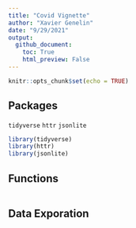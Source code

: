 ```yaml
---
title: "Covid Vignette"
author: "Xavier Genelin"
date: "9/29/2021"
output: 
  github_document:
    toc: True
    html_preview: False
---
```


```r
knitr::opts_chunk$set(echo = TRUE)
```

## Packages

`tidyverse`
`httr`
`jsonlite`

```r
library(tidyverse)
library(httr)
library(jsonlite)
```

## Functions



```r

```

## Data Exporation

```r

```


